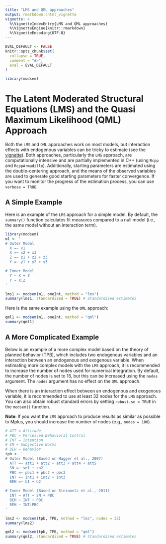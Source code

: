 ```yaml
---
title: "LMS and QML approaches"
output: rmarkdown::html_vignette
vignette: >
  %\VignetteIndexEntry{LMS and QML approaches}
  %\VignetteEngine{knitr::rmarkdown}
  %\VignetteEncoding{UTF-8}
---
```


```r
EVAL_DEFAULT <- FALSE
knitr::opts_chunk$set(
  collapse = TRUE,
  comment = "#>",
  eval = EVAL_DEFAULT
)
```

```r
library(modsem)
```

# The Latent Moderated Structural Equations (LMS) and the Quasi Maximum Likelihood (QML) Approach

Both the `LMS` and `QML` approaches work on most models, but interaction effects with endogenous variables can be tricky to estimate (see the [vignette](https://kss2k.github.io/modsem/articles/interaction_two_etas.html)). Both approaches, particularly the `LMS` approach, are computationally intensive and are partially implemented in C++ (using `Rcpp` and `RcppArmadillo`). Additionally, starting parameters are estimated using the double-centering approach, and the means of the observed variables are used to generate good starting parameters for faster convergence. If you want to monitor the progress of the estimation process, you can use `verbose = TRUE`.

## A Simple Example

Here is an example of the `LMS` approach for a simple model. By default, the `summary()` function calculates fit measures compared to a null model (i.e., the same model without an interaction term).

```r
library(modsem)
m1 <- '
# Outer Model
  X =~ x1
  X =~ x2 + x3
  Z =~ z1 + z2 + z3
  Y =~ y1 + y2 + y3

# Inner Model
  Y ~ X + Z
  Y ~ X:Z
'

lms1 <- modsem(m1, oneInt, method = "lms")
summary(lms1, standardized = TRUE) # Standardized estimates
```

Here is the same example using the `QML` approach:

```r
qml1 <- modsem(m1, oneInt, method = "qml")
summary(qml1)
```

## A More Complicated Example

Below is an example of a more complex model based on the theory of planned behavior (TPB), which includes two endogenous variables and an interaction between an endogenous and exogenous variable. When estimating more complex models with the `LMS` approach, it is recommended to increase the number of nodes used for numerical integration. By default, the number of nodes is set to 16, but this can be increased using the `nodes` argument. The `nodes` argument has no effect on the `QML` approach.

When there is an interaction effect between an endogenous and exogenous variable, it is recommended to use at least 32 nodes for the `LMS` approach. You can also obtain robust standard errors by setting `robust.se = TRUE` in the `modsem()` function.

**Note**: If you want the `LMS` approach to produce results as similar as possible to Mplus, you should increase the number of nodes (e.g., `nodes = 100`).

```r
# ATT = Attitude
# PBC = Perceived Behavioral Control
# INT = Intention
# SN = Subjective Norms
# BEH = Behavior
tpb <- ' 
# Outer Model (Based on Hagger et al., 2007)
  ATT =~ att1 + att2 + att3 + att4 + att5
  SN =~ sn1 + sn2
  PBC =~ pbc1 + pbc2 + pbc3
  INT =~ int1 + int2 + int3
  BEH =~ b1 + b2

# Inner Model (Based on Steinmetz et al., 2011)
  INT ~ ATT + SN + PBC
  BEH ~ INT + PBC 
  BEH ~ INT:PBC  
'

lms2 <- modsem(tpb, TPB, method = "lms", nodes = 32)
summary(lms2)

qml2 <- modsem(tpb, TPB, method = "qml")
summary(qml2, standardized = TRUE) # Standardized estimates
```
